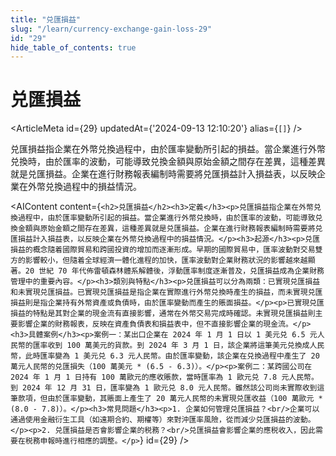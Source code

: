 ```yaml
---
title: "兑匯損益"
slug: "/learn/currency-exchange-gain-loss-29"
id: "29"
hide_table_of_contents: true
---
```



# 兑匯損益

<ArticleMeta id={29} updatedAt={'2024-09-13 12:10:20'} alias={`[]`} />
<div className='border-solid border-b border-t-0 my-4 border-[var(--ifm-color-gray-300)]' />

兑匯損益指企業在外幣兑換過程中，由於匯率變動所引起的損益。當企業進行外幣兑換時，由於匯率的波動，可能導致兑換金額與原始金額之間存在差異，這種差異就是兑匯損益。企業在進行財務報表編制時需要將兑匯損益計入損益表，以反映企業在外幣兑換過程中的損益情況。

<AIContent content={`<h2>兑匯損益</h2><h3>定義</h3><p>兑匯損益指企業在外幣兑換過程中，由於匯率變動所引起的損益。當企業進行外幣兑換時，由於匯率的波動，可能導致兑換金額與原始金額之間存在差異，這種差異就是兑匯損益。企業在進行財務報表編制時需要將兑匯損益計入損益表，以反映企業在外幣兑換過程中的損益情況。</p><h3>起源</h3><p>兑匯損益的概念隨着國際貿易和跨國投資的增加而逐漸形成。早期的國際貿易中，匯率波動對交易雙方的影響較小，但隨着全球經濟一體化進程的加快，匯率波動對企業財務狀況的影響越來越顯著。20 世紀 70 年代佈雷頓森林體系解體後，浮動匯率制度逐漸普及，兑匯損益成為企業財務管理中的重要內容。</p><h3>類別與特點</h3><p>兑匯損益可以分為兩類：已實現兑匯損益和未實現兑匯損益。已實現兑匯損益是指企業在實際進行外幣兑換時產生的損益，而未實現兑匯損益則是指企業持有外幣資產或負債時，由於匯率變動而產生的賬面損益。</p><p>已實現兑匯損益的特點是其對企業的現金流有直接影響，通常在外幣交易完成時確認。未實現兑匯損益則主要影響企業的財務報表，反映在資產負債表和損益表中，但不直接影響企業的現金流。</p><h3>具體案例</h3><p>案例一：某出口企業在 2024 年 1 月 1 日以 1 美元兑 6.5 元人民幣的匯率收到 100 萬美元的貨款。到 2024 年 3 月 1 日，該企業將這筆美元兑換成人民幣，此時匯率變為 1 美元兑 6.3 元人民幣。由於匯率變動，該企業在兑換過程中產生了 20 萬元人民幣的兑匯損失（100 萬美元 * (6.5 - 6.3)）。</p><p>案例二：某跨國公司在 2024 年 1 月 1 日持有 100 萬歐元的應收賬款，當時匯率為 1 歐元兑 7.8 元人民幣。到 2024 年 12 月 31 日，匯率變為 1 歐元兑 8.0 元人民幣。雖然該公司尚未實際收到這筆款項，但由於匯率變動，其賬面上產生了 20 萬元人民幣的未實現兑匯收益（100 萬歐元 * (8.0 - 7.8)）。</p><h3>常見問題</h3><p>1. 企業如何管理兑匯損益？<br/>企業可以通過使用金融衍生工具（如遠期合約、期權等）來對沖匯率風險，從而減少兑匯損益的波動。</p><p>2. 兑匯損益是否會影響企業的税務？<br/>兑匯損益會影響企業的應税收入，因此需要在税務申報時進行相應的調整。</p>`} id={29} />
